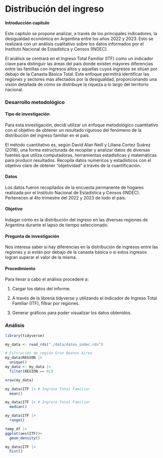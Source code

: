 # Distribución del ingreso

#### Introducción capítulo

Este capítulo se propone analizar, a través de los principales indicadores, la desigualdad económica en Argentina entre los años 2022 y 2023. Esto se realizará con un análisis cualitativo sobre los datos informados por el Instituto Nacional de Estadística y Censos (INDEC).

El análisis se centrará en el Ingreso Total Familiar (ITF) como un indicador clave para distinguir las áreas del país donde existen mayores diferencias entre las familias con ingresos altos y aquellas cuyos ingresos se sitúan por debajo de la Canasta Básica Total. Este enfoque permitirá identificar las regiones y sectores más afectados por la desigualdad, proporcionando una visión detallada de cómo se distribuye la riqueza a lo largo del territorio nacional.

### Desarrollo metodológico

#### Tipo de investigación

Para esta investigación, decidí utilizar un enfoque metodológico cuantitativo con el objetivo de obtener un resultado riguroso del fenómeno de la distribución del ingreso familiar en el país.  

El método cuantitativo es, según David Alan Neill y Liliana Cortez Suárez (2018), una forma estructurada de recopilar y analizar datos de diversas fuentes que utiliza computadoras, herramientas estadísticas y matemáticas para producir resultados. Recopila datos numéricos y estadísticos con el objetivo claro de obtener “objetividad” a través de la cuantificación. 

#### Datos

Los datos fueron recopilados de la encuesta permanente de hogares realizada por el Instituto Nacional de Estadística y Censos (INDEC). Pertenecen al 4to trimestre del 2022 y 2023 de todo el país. 

#### Objetivo 

Indagar cómo es la distribución del ingreso en las diversas regiones de Argentina durante el lapso de tiempo seleccionado.


#### Pregunta de investigación

Nos interesa saber si hay diferencias en la distribución de ingresos entre las regiones y si están por debajo de la canasta básica o si estos ingresos logran superar el valor de la misma. 

#### Procedimiento 

Para llevar a cabo el análisis procederé a:

1. Cargar los datos del informe.

2. A través de la librería tidyverse y utilizando el indicador de Ingreso Total Familiar (ITF), filtrar por regiones. 

3. Generar gráficos para poder visualizar los datos obtenidos.


### Análisis

```r
library(tidyverse)
```

```r
my_data <- read_rds("./data/datos_indec.rds")
```

```r
# Filtración de región Gran Buenos Aires
my_data$REGION |> 
  unique()
my_data <- my_data |>
  filter(REGION == 01) 
```

```r
nrow(my_data)
```

```r
my_data$ITF |> # Ingreso Total Familiar
  mean()
```

```r
my_data$ITF |> # Ingreso Total Familiar
  median()
```

```r
my_data$ITF |> 
  range()
```

```r
temp_df |> 
ggplot(aes(ITF))+
  geom_density()
```
```r
my_data$ITF |> 
  hist()
```

